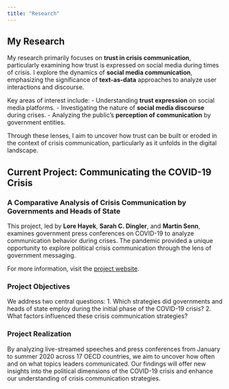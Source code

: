 ```yaml
---
title: "Research"
---
```


## My Research

My research primarily focuses on **trust in crisis communication**, particularly examining how trust is expressed on social media during times of crisis. I explore the dynamics of **social media communication**, emphasizing the significance of **text-as-data** approaches to analyze user interactions and discourse. 

Key areas of interest include:
- Understanding **trust expression** on social media platforms.
- Investigating the nature of **social media discourse** during crises.
- Analyzing the public's **perception of communication** by government entities.

Through these lenses, I aim to uncover how trust can be built or eroded in the context of crisis communication, particularly as it unfolds in the digital landscape.

## Current Project: Communicating the COVID-19 Crisis

### A Comparative Analysis of Crisis Communication by Governments and Heads of State

This project, led by **Lore Hayek**, **Sarah C. Dingler**, and **Martin Senn**, examines government press conferences on COVID-19 to analyze communication behavior during crises. The pandemic provided a unique opportunity to explore political crisis communication through the lens of government messaging.

For more information, visit the [project website](https://www.uibk.ac.at/en/politikwissenschaft/research/political-communication/projects/communicating-covid-19/).

### Project Objectives

We address two central questions:
1. Which strategies did governments and heads of state employ during the initial phase of the COVID-19 crisis?
2. What factors influenced these crisis communication strategies?

### Project Realization

By analyzing live-streamed speeches and press conferences from January to summer 2020 across 17 OECD countries, we aim to uncover how often and on what topics leaders communicated. Our findings will offer new insights into the political dimensions of the COVID-19 crisis and enhance our understanding of crisis communication strategies.

